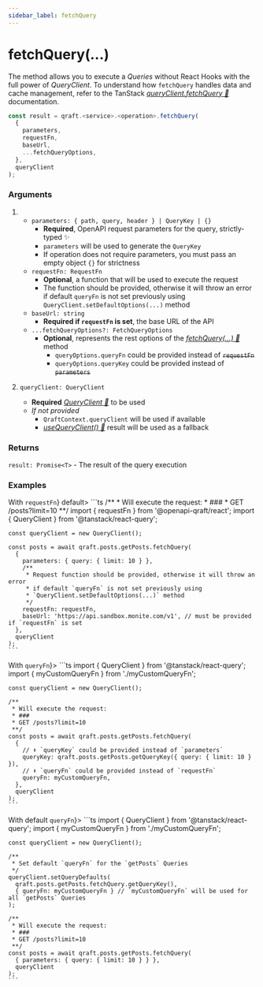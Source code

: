 ```yaml
---
sidebar_label: fetchQuery
---
```



# fetchQuery(...)

The method allows you to execute a _Queries_ without React Hooks with the full power of _QueryClient_.
To understand how `fetchQuery` handles data and cache management,
refer to the TanStack [_queryClient.fetchQuery 🌴_](https://tanstack.com/query/latest/docs/reference/QueryClient#queryclientfetchquery) documentation.

```ts
const result = qraft.<service>.<operation>.fetchQuery(
  {
    parameters,
    requestFn,
    baseUrl,
    ...fetchQueryOptions,
  },
  queryClient
);
```

### Arguments

1. - `parameters: { path, query, header } | QueryKey | {}`
     - **Required**, OpenAPI request parameters for the query, strictly-typed ✨
     - `parameters` will be used to generate the `QueryKey`
     - If operation does not require parameters, you must pass an empty object `{}` for strictness
   - `requestFn: RequestFn`
     - **Optional**, a function that will be used to execute the request
     - The function should be provided, otherwise it will throw an error if default `queryFn` is not set previously using `QueryClient.setDefaultOptions(...)` method
   - `baseUrl: string`
     - **Required if `requestFn` is set**, the base URL of the API
   - `...fetchQueryOptions?: FetchQueryOptions`
     - **Optional**, represents the rest options of the [_fetchQuery(...) 🌴_](https://tanstack.com/query/latest/docs/reference/QueryClient#queryclientfetchquery) method
       - `queryOptions.queryFn` could be provided instead of ~~`requestFn`~~
       - `queryOptions.queryKey` could be provided instead of ~~`parameters`~~

2. `queryClient: QueryClient`
   - **Required** [_QueryClient 🌴_](https://tanstack.com/query/latest/docs/reference/QueryClient) to be used
   - _If not provided_
     - `QraftContext.queryClient` will be used if available
     - [_useQueryClient() 🌴_](https://tanstack.com/query/latest/docs/framework/react/reference/useQueryClient)
       result will be used as a fallback

### Returns

`result: Promise<T>` - The result of the query execution

### Examples

<Tabs>
  <TabItem value="example1" label={<span style={{verticalAlign: 'middle'}}>With <code>requestFn</code></span>} default>
    ```ts
    /**
     * Will execute the request:
     * ###
     * GET /posts?limit=10
     **/
    import { requestFn } from '@openapi-qraft/react';
    import { QueryClient } from '@tanstack/react-query';

    const queryClient = new QueryClient();

    const posts = await qraft.posts.getPosts.fetchQuery(
      {
        parameters: { query: { limit: 10 } },
        /**
         * Request function should be provided, otherwise it will throw an error
         * if default `queryFn` is not set previously using
         * `QueryClient.setDefaultOptions(...)` method
         */
        requestFn: requestFn,
        baseUrl: 'https://api.sandbox.monite.com/v1', // must be provided if `requestFn` is set
      },
      queryClient
    );
    ```
  </TabItem>
  <TabItem value="with-query-fn" label={<span style={{verticalAlign: 'middle'}}>With <code>queryFn</code></span>}>
    ```ts
    import { QueryClient } from '@tanstack/react-query';
    import { myCustomQueryFn } from './myCustomQueryFn';

    const queryClient = new QueryClient();

    /**
     * Will execute the request:
     * ###
     * GET /posts?limit=10
     **/
    const posts = await qraft.posts.getPosts.fetchQuery(
      {
        // ⬇︎ `queryKey` could be provided instead of `parameters`
        queryKey: qraft.posts.getPosts.getQueryKey({ query: { limit: 10 } }),
        // ⬇︎ `queryFn` could be provided instead of `requestFn`
        queryFn: myCustomQueryFn,
      },
      queryClient
    );
    ```
  </TabItem>
  <TabItem value="with-default-query-fn" label={<span style={{verticalAlign: 'middle'}}>With default <code>queryFn</code></span>}>
    ```ts
    import { QueryClient } from '@tanstack/react-query';
    import { myCustomQueryFn } from './myCustomQueryFn';

    const queryClient = new QueryClient();

    /**
     * Set default `queryFn` for the `getPosts` Queries
     */
    queryClient.setQueryDefaults(
      qraft.posts.getPosts.fetchQuery.getQueryKey(),
      { queryFn: myCustomQueryFn } // `myCustomQueryFn` will be used for all `getPosts` Queries
    );

    /**
     * Will execute the request:
     * ###
     * GET /posts?limit=10
     **/
    const posts = await qraft.posts.getPosts.fetchQuery(
      { parameters: { query: { limit: 10 } } },
      queryClient
    );
    ```
  </TabItem>
</Tabs>
